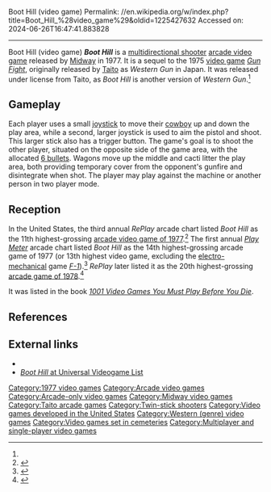 Boot Hill (video game)
Permalink: //en.wikipedia.org/w/index.php?title=Boot_Hill_%28video_game%29&oldid=1225427632
Accessed on: 2024-06-26T16:47:41.883828



------
Boot Hill (video game)
{{short description|1977 video game}}
{{more citations needed|date=September 2012}}
{{Infobox video game
|title = Boot Hill 
|image=Boot Hill (1977).jpg
|caption=Poster
|developer = [[Midway Games|Midway]] <br> [[Taito]]<ref name="Akagi"/>
|release = {{vgrelease|NA|[[1977 in video gaming|May 1977]]<ref name="Akagi">{{cite book |last1=Akagi |first1=Masumi |title=アーケードTVゲームリスト国内•海外編(1971-2005) |trans-title=Arcade TV Game List: Domestic • Overseas Edition (1971-2005) |date=13 October 2006 |publisher=Amusement News Agency |language=ja |location=Japan |isbn=978-4990251215 |page=124 |url=https://archive.org/details/ArcadeGameList1971-2005/page/n125}}</ref>}}
|genre = [[Multidirectional shooter]]
|modes = [[Single-player]], [[multiplayer]]
|platforms = [[Arcade video game|Arcade]]
}}
'''''Boot Hill''''' is a [[multidirectional shooter]] [[arcade video game]] released by [[Midway Games|Midway]] in 1977. It is a sequel to the 1975 [[video game]] ''[[Gun Fight]]'', originally released by [[Taito]] as ''Western Gun'' in Japan. It was released under license from Taito, as ''Boot Hill'' is another version of ''Western Gun''.<ref name="Akagi"/>

==Gameplay==
Each player uses a small [[joystick]] to move their [[cowboy]] up and down the play area, while a second, larger joystick is used to aim the pistol and shoot. This larger stick also has a trigger button. The game's goal is to shoot the other player, situated on the opposite side of the game area, with the allocated [[Colt Single Action Army#The Colt Frontier Six-Shooter|6 bullets]]. Wagons move up the middle and cacti litter the play area, both providing temporary cover from the opponent's gunfire and disintegrate when shot. The player may play against the machine or another person in two player mode.

==Reception==
In the United States, the third annual ''RePlay'' arcade chart listed ''Boot Hill'' as the 11th highest-grossing [[1977 in video games|arcade video game of 1977]].<ref>{{cite journal |title=Profit Chart |journal=RePlay |date=November 1977}}</ref> The first annual ''[[Play Meter]]'' arcade chart listed ''Boot Hill'' as the 14th highest-grossing arcade game of 1977 (or 13th highest video game, excluding the [[Electro-mechanical games|electro-mechanical]] game ''[[F-1 (arcade game)|F-1]]'').<ref>{{cite journal |title=Top Arcade Games |journal=[[Play Meter]] |date=November 1977}}</ref> ''RePlay'' later listed it as the 20th highest-grossing [[1978 in video games|arcade game of 1978]].<ref name="Replay">{{cite magazine |title=Video Games |magazine=RePlay |date=November 1978}}</ref>

It was listed in the book ''[[1001 Video Games You Must Play Before You Die]]''.

==References==
{{reflist}}

==External links==
* {{KLOV game|id=7193|name=Boot Hill}}
* [https://www.uvlist.net/game-2813-Boot+Hill ''Boot Hill'' at Universal Videogame List]

[[Category:1977 video games]]
[[Category:Arcade video games]]
[[Category:Arcade-only video games]]
[[Category:Midway video games]]
[[Category:Taito arcade games]]
[[Category:Twin-stick shooters]]
[[Category:Video games developed in the United States]]
[[Category:Western (genre) video games]]
[[Category:Video games set in cemeteries]]
[[Category:Multiplayer and single-player video games]]

{{shmup-videogame-stub}}